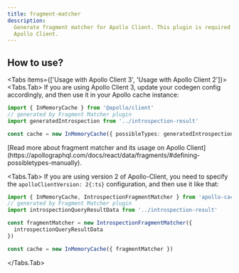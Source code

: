 ```yaml
---
title: fragment-matcher
description:
  Generate fragment matcher for Apollo Client. This plugin is required for using fragments with
  Apollo Client.
---
```




<PluginHeader />

## How to use?

<Tabs items={['Usage with Apollo Client 3', 'Usage with Apollo Client 2']}>
<Tabs.Tab>
If you are using Apollo Client 3, update your codegen config accordingly, and then use it in your Apollo cache instance:

```ts
import { InMemoryCache } from '@apollo/client'
// generated by Fragment Matcher plugin
import generatedIntrospection from '../introspection-result'

const cache = new InMemoryCache({ possibleTypes: generatedIntrospection.possibleTypes })
```

<Callout>
[Read more about fragment matcher and its usage on Apollo Client](https://apollographql.com/docs/react/data/fragments/#defining-possibletypes-manually).
</Callout>
</Tabs.Tab>

<Tabs.Tab>
If you are using version 2 of Apollo-Client, you need to specify the `apolloClientVersion: 2{:ts}` configuration, and then use it like that:

```ts
import { InMemoryCache, IntrospectionFragmentMatcher } from 'apollo-cache-inmemory'
// generated by Fragment Matcher plugin
import introspectionQueryResultData from '../introspection-result'

const fragmentMatcher = new IntrospectionFragmentMatcher({
  introspectionQueryResultData
})

const cache = new InMemoryCache({ fragmentMatcher })
```

</Tabs.Tab>
</Tabs>

<PluginApiDocs />
